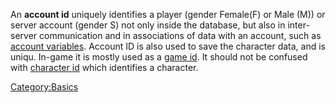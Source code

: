 
An '''account id''' uniquely identifies a player (gender Female(F) or Male (M)) or server account (gender S) not only inside the database, but also in inter-server communication and in associations of data with an account, such as [[Variables|account variables]]. Account ID is also used to save the character data, and is uniqu. In-game it is mostly used as a [[GID|game id]]. It should not be confused with [[CID|character id]] which identifies a character.

[[Category:Basics]]